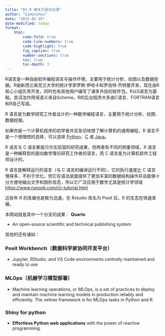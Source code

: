 ```yaml
---
title: "01-R 相关介绍与记录"
author: "Simonzhou"
date: "2025-02-19"
date-modified: today
format: 
    html:
        code-fold: true
        code-line-numbers: true
        code-highlight: true
        fig_caption: true
        number-sections: true
        toc: true
        toc-depth: 3
---
```


R语言是一种自由软件编程语言与操作环境，主要用于统计分析、绘图以及数据挖掘。R由新西兰奥克兰大学的统计学家罗斯·伊哈卡和罗伯特·杰特曼开发，现在由R核心小组负责开发，同时也有其他用户编写了诸多外挂的软件包。R以S语言为基础，其词法作用域语义来自Scheme。R的后台程序大多由C语言、FORTRAN语言和R自己写成。

R 语言是为数学研究工作者设计的一种数学编程语言，主要用于统计分析、绘图、数据挖掘。

如果你是一个计算机程序的初学者并且急切地想了解计算机的通用编程，R 语言不是一个很理想的选择，可以选择 [Python](https://www.runoob.com/python3/python3-tutorial.html)、[C](https://www.runoob.com/cprogramming/c-tutorial.html) 或 [Java](https://www.runoob.com/java/java-tutorial.html)。

R 语言与 C 语言都是贝尔实验室的研究成果，但两者有不同的侧重领域，R 语言是一种解释型的面向数学理论研究工作者的语言，而 C 语言是为计算机软件工程师设计的。

R 语言是解释运行的语言（与 C 语言的编译运行不同），它的执行速度比 C 语言慢得多，不利于优化。但它在语法层面提供了更加丰富的数据结构操作并且能够十分方便地输出文字和图形信息，所以它广泛应用于数学尤其是统计学领域<https://www.runoob.com/r/r-tutorial.html>

近些年 R 的发展也是极为迅速，在 Rstudio 改名为 Posit 后，R 的生态在快速发展。

本网站就是其中一个分支的成果： **Quarto**

-   An open-source scientific and technical publishing system

其他的还有诸如：

### Posit Workbench（数据科学家协同开发平台）

-   Jupyter, RStudio, and VS Code environments centrally maintained and ready to use

### MLOps（机器学习模型部署）

-   Machine learning operations, or MLOps, is a set of practices to deploy and maintain machine learning models in production reliably and efficiently. The vetiver framework is for MLOps tasks in Python and R.

### Shiny for python

-   **Effortless Python web applications** with the power of reactive programming.